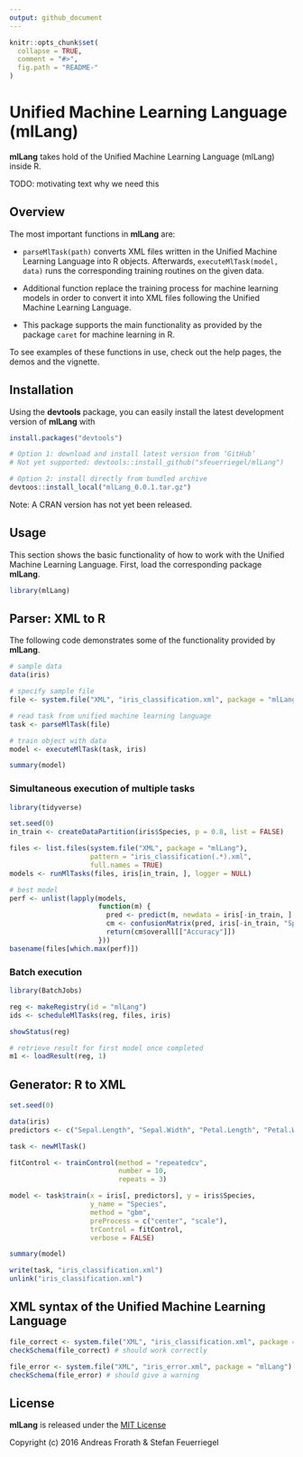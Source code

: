 ```yaml
---
output: github_document
---
```


<!-- README.md is generated from README.Rmd. Please edit that file -->

```r
knitr::opts_chunk$set(
  collapse = TRUE,
  comment = "#>",
  fig.path = "README-"
)
```

# Unified Machine Learning Language (mlLang)

<!--
[![Build Status](https://travis-ci.org/sfeuerriegel/SentimentAnalysis.svg?branch=master)](https://travis-ci.org/sfeuerriegel/mlLang)
[![CRAN_Status_Badge](http://www.r-pkg.org/badges/version/mlLang)](https://cran.r-project.org/package=SentimentAnalysis)
[![Coverage Status](https://img.shields.io/codecov/c/github/sfeuerriegel/mlLang/master.svg)](https://codecov.io/github/sfeuerriegel/mlLang?branch=master)
-->

**mlLang** takes hold of the Unified Machine Learning Language (mlLang) inside R. 

TODO: motivating text why we need this

## Overview

The most important functions in **mlLang** are:

* `parseMlTask(path)` converts XML files written in the Unified Machine Learning Language into R objects. Afterwards, `executeMlTask(model, data)` runs the corresponding training routines on the given data.

* Additional function replace the training process for machine learning models in order to convert it into XML files following the Unified Machine Learning Language. 

* This package supports the main functionality as provided by the package ``caret`` for machine learning in R. 

To see examples of these functions in use, check out the help pages, the demos and the vignette. 


## Installation

Using the **devtools** package, you can easily install the latest development version of **mlLang** with

```r
install.packages("devtools")

# Option 1: download and install latest version from ‘GitHub’
# Not yet supported: devtools::install_github("sfeuerriegel/mlLang")

# Option 2: install directly from bundled archive
devtoos::install_local("mlLang_0.0.1.tar.gz")
```

Note: A CRAN version has not yet been released.

## Usage

This section shows the basic functionality of how to work with the Unified Machine Learning Language. First, load the corresponding package **mlLang**. 

```r
library(mlLang)
```

## Parser: XML to R

The following code demonstrates some of the functionality provided by **mlLang**. 

```r
# sample data
data(iris)

# specify sample file
file <- system.file("XML", "iris_classification.xml", package = "mlLang")

# read task from unified machine learning language
task <- parseMlTask(file)

# train object with data
model <- executeMlTask(task, iris)

summary(model)
```

### Simultaneous execution of multiple tasks

```r
library(tidyverse)

set.seed(0)
in_train <- createDataPartition(iris$Species, p = 0.8, list = FALSE)

files <- list.files(system.file("XML", package = "mlLang"), 
                    pattern = "iris_classification(.*).xml",
                    full.names = TRUE)
models <- runMlTasks(files, iris[in_train, ], logger = NULL)

# best model
perf <- unlist(lapply(models, 
                      function(m) {
                        pred <- predict(m, newdata = iris[-in_train, ] %>% dplyr::select(-Species))
                        cm <- confusionMatrix(pred, iris[-in_train, "Species"])
                        return(cm$overall[["Accuracy"]])
                      }))
basename(files[which.max(perf)])
```

### Batch execution

```r
library(BatchJobs)

reg <- makeRegistry(id = "mlLang")
ids <- scheduleMlTasks(reg, files, iris)

showStatus(reg)
```

```r
# retrieve result for first model once completed
m1 <- loadResult(reg, 1)
```


## Generator: R to XML

```r
set.seed(0)

data(iris)
predictors <- c("Sepal.Length", "Sepal.Width", "Petal.Length", "Petal.Width")

task <- newMlTask()

fitControl <- trainControl(method = "repeatedcv",
                           number = 10,
                           repeats = 3)

model <- task$train(x = iris[, predictors], y = iris$Species,
                    y_name = "Species",
                    method = "gbm",
                    preProcess = c("center", "scale"),
                    trControl = fitControl,
                    verbose = FALSE)

summary(model)

write(task, "iris_classification.xml")
unlink("iris_classification.xml")
```


## XML syntax of the Unified Machine Learning Language


```r
file_correct <- system.file("XML", "iris_classification.xml", package = "mlLang")
checkSchema(file_correct) # should work correctly

file_error <- system.file("XML", "iris_error.xml", package = "mlLang")
checkSchema(file_error) # should give a warning
```


## License

**mlLang** is released under the [MIT License](https://opensource.org/licenses/MIT)

Copyright (c) 2016 Andreas Frorath & Stefan Feuerriegel
